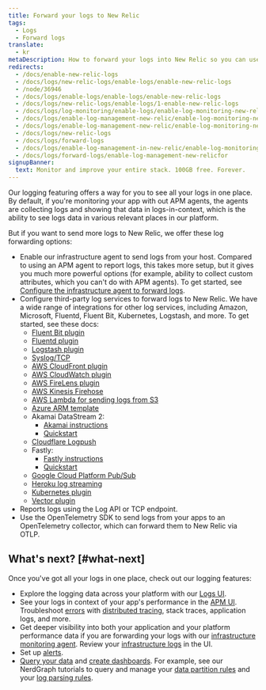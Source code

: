 ```yaml
---
title: Forward your logs to New Relic
tags:
  - Logs
  - Forward logs
translate:
  - kr
metaDescription: How to forward your logs into New Relic so you can use enhanced log management capabilities.
redirects:
  - /docs/enable-new-relic-logs
  - /docs/logs/new-relic-logs/enable-logs/enable-new-relic-logs
  - /node/36946
  - /docs/logs/enable-logs/enable-logs/enable-new-relic-logs
  - /docs/logs/new-relic-logs/enable-logs/1-enable-new-relic-logs
  - /docs/logs/log-monitoring/enable-logs/enable-log-monitoring-new-relic
  - /docs/logs/enable-log-management-new-relic/enable-log-monitoring-new-relic
  - /docs/logs/enable-log-management-new-relic/enable-log-monitoring-new-relic/enable-log-management-new-relic
  - /docs/logs/new-relic-logs
  - /docs/logs/forward-logs
  - /docs/logs/enable-log-management-in-new-relic/enable-log-monitoring-in-new-relicYES
  - /docs/logs/forward-logs/enable-log-management-new-relicfor
signupBanner:
  text: Monitor and improve your entire stack. 100GB free. Forever.
---
```




Our logging featuring offers a way for you to see all your logs in one place. By default, if you're monitoring your app with out APM agents, the agents are collecting logs and showing that data in logs-in-context, which is the ability to see logs data in various relevant places in our platform. 

But if you want to send more logs to New Relic, we offer these log forwarding options:

* Enable our infrastructure agent to send logs from your host. Compared to using an APM agent to report logs, this takes more setup, but it gives you much more powerful options (for example, ability to collect custom attributes, which you can't do with APM agents). To get started, see [Configure the infrastructure agent to forward logs](/docs/logs/forward-logs/forward-your-logs-using-infrastructure-agent/).
* Configure third-party log services to forward logs to New Relic. We have a wide range of integrations for other log services, including Amazon, Microsoft, Fluentd, Fluent Bit, Kubernetes, Logstash, and more. To get started, see these docs:
  * [Fluent Bit plugin](/docs/logs/forward-logs/fluent-bit-plugin-log-forwarding)
  * [Fluentd plugin](/docs/logs/forward-logs/fluentd-plugin-log-forwarding)
  * [Logstash plugin](/docs/logs/forward-logs/logstash-plugin-log-forwarding/)
  * [Syslog/TCP](/docs/logs/log-management/log-api/use-tcp-endpoint-forward-logs-new-relic)
  * [AWS CloudFront plugin](/docs/logs/forward-logs/cloudfront-web-logs)
  * [AWS CloudWatch plugin](/docs/logs/forward-logs/aws-lambda-sending-cloudwatch-logs/)
  * [AWS FireLens plugin](/docs/logs/forward-logs/aws-firelens-plugin-log-forwarding/)
  * [AWS Kinesis Firehose](/docs/logs/forward-logs/stream-logs-using-kinesis-data-firehose/)
  * [AWS Lambda for sending logs from S3](/docs/logs/forward-logs/aws-lambda-sending-logs-s3/)
  * [Azure ARM template](/docs/logs/forward-logs/azure-log-forwarding/)
  * Akamai DataStream 2: 
    * [Akamai instructions](https://techdocs.akamai.com/datastream2/docs/stream-new-relic)
    * [Quickstart](https://newrelic.com/instant-observability/datastream2/cb995039-39d8-44d9-97c3-58174a1337f2)
  * [Cloudflare Logpush](/docs/logs/forward-logs/cloudflare-logpush-forwarding)
  * Fastly: 
    * [Fastly instructions](https://docs.fastly.com/en/guides/log-streaming-newrelic-logs)
    * [Quickstart](https://newrelic.com/instant-observability/fastly-cdn/c5c5dd30-dcdf-46b6-9412-f9a1bba5a600)
  * [Google Cloud Platform Pub/Sub](/docs/logs/forward-logs/google-cloud-platform-log-forwarding)
  * [Heroku log streaming](/docs/logs/forward-logs/heroku-log-forwarding/)
  * [Kubernetes plugin](/docs/logs/forward-logs/kubernetes-plugin-log-forwarding/)
  * [Vector plugin](/docs/logs/forward-logs/vector-output-sink-log-forwarding)
* Reports logs using the Log API or TCP endpoint.
* Use the OpenTelemetry SDK to send logs from your apps to an OpenTelemetry collector, which can forward them to New Relic via OTLP.


## What's next? [#what-next]

Once you've got all your logs in one place, check out our logging features:

* Explore the logging data across your platform with our [Logs UI](/docs/logs/ui-data/use-logs-ui).
* See your logs in context of your app's performance in the [APM UI](/docs/logs/ui-data/use-logs-ui/#links). Troubleshoot [errors](/docs/apm/apm-ui-pages/error-analytics/errors-page-find-fix-verify-problems/) with [distributed tracing](/docs/apm/distributed-tracing/ui-data/understand-use-distributed-tracing-data), stack traces, application logs, and more.
* Get deeper visibility into both your application and your platform performance data if you are forwarding your logs with our [infrastructure monitoring agent](/docs/logs/forward-logs/forward-your-logs-using-infrastructure-agent/). Review your [infrastructure logs](/docs/logs/ui-data/use-logs-ui/#links) in the UI.
* Set up [alerts](/docs/alerts-applied-intelligence/new-relic-alerts/alert-conditions/create-alert-conditions/).
* [Query your data](/docs/query-your-data/explore-query-data/get-started/introduction-querying-new-relic-data/) and [create dashboards](/docs/query-your-data/explore-query-data/dashboards/introduction-dashboards/). For example, see our NerdGraph tutorials to query and manage your [data partition rules](/docs/apis/nerdgraph/examples/nerdgraph-data-partition-rules-tutorial) and your [log parsing rules](/docs/apis/nerdgraph/examples/nerdgraph-log-parsing-rules-tutorial).
